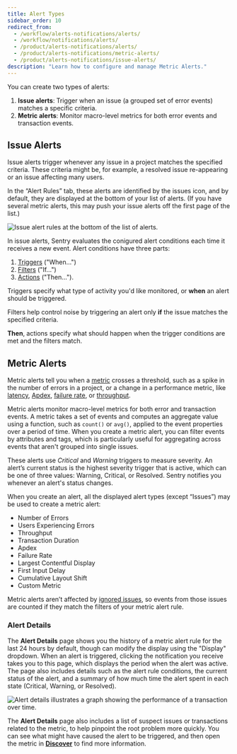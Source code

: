 ```yaml
---
title: Alert Types
sidebar_order: 10
redirect_from:
  - /workflow/alerts-notifications/alerts/
  - /workflow/notifications/alerts/
  - /product/alerts-notifications/alerts/
  - /product/alerts-notifications/metric-alerts/
  - /product/alerts-notifications/issue-alerts/
description: "Learn how to configure and manage Metric Alerts."
---
```


You can create two types of alerts:

1. **Issue alerts**: Trigger when an issue (a grouped set of error events) matches a specific criteria.
2. **Metric alerts**: Monitor macro-level metrics for both error events and transaction events.

## Issue Alerts

Issue alerts trigger whenever any issue in a project matches the specified criteria. These criteria might be, for example, a resolved issue re-appearing or an issue affecting many users.

In the “Alert Rules” tab, these alerts are identified by the issues icon, and by default, they are displayed at the bottom of your list of alerts. (If you have several metric alerts, this may push your issue alerts off the first page of the list.)

![Issue alert rules at the bottom of the list of alerts.](issue-alert-rules.png)

In issue alerts, Sentry evaluates the conigured alert conditions each time it receives a new event. Alert conditions have three parts:

1. [Triggers](/product/alerts/create-alerts/issue-alert-config/#when-conditions-triggers) ("When...")
2. [Filters](/product/alerts/create-alerts/issue-alert-config/#if-conditions-filters) ("If...")
3. [Actions](/product/alerts/create-alerts/issue-alert-config/#then-conditions-actions) ("Then...").

Triggers specify what type of activity you'd like monitored, or **when** an alert should be triggered.

Filters help control noise by triggering an alert only **if** the issue matches the specified criteria.

**Then**, actions specify what should happen when the trigger conditions are met and the filters match.

## Metric Alerts

Metric alerts tell you when a [metric](/product/performance/metrics/) crosses a threshold, such as a spike in the number of errors in a project, or a change in a performance metric, like [latency](/product/performance/metrics/#latency), [Apdex](/product/performance/metrics/#apdex), [failure rate](/product/performance/metrics/#failure-rate), or [throughput](/product/performance/metrics/#throughput-total-tpm-tps).

Metric alerts monitor macro-level metrics for both error and transaction events. A metric takes a set of events and computes an aggregate value using a function, such as `count()` or `avg()`, applied to the event properties over a period of time. When you create a metric alert, you can filter events by attributes and <PlatformLink to="/enriching-events/tags/">tags</PlatformLink>, which is particularly useful for aggregating across events that aren't grouped into single issues.

These alerts use *Critical* and *Warning* triggers to measure severity. An alert’s current status is the highest severity trigger that is active, which can be one of three values: Warning, Critical, or Resolved. Sentry notifies you whenever an alert's status changes.

When you create an alert, all the displayed alert types (except “Issues”) may be used to create a metric alert:

- Number of Errors
- Users Experiencing Errors
- Throughput
- Transaction Duration
- Apdex
- Failure Rate
- Largest Contentful Display
- First Input Delay
- Cumulative Layout Shift
- Custom Metric

<Note>

Metric alerts aren’t affected by [ignored issues](/product/issues/states-triage/#ignore), so events from those issues are counted if they match the filters of your metric alert rule.

</Note>

### Alert Details

The **Alert Details** page shows you the history of a metric alert rule for the last 24 hours by default, though can modify the display using the "Display" dropdown. When an alert is triggered, clicking the notification you receive takes you to this page, which displays the period when the alert was active. The page also includes details such as the alert rule conditions, the current status of the alert, and a summary of how much time the alert spent in each state (Critical, Warning, or Resolved).

![Alert details illustrates a graph showing the performance of a transaction over time.](alert-details-example.png)

The **Alert Details** page also includes a list of suspect issues or transactions related to the metric, to help pinpoint the root problem more quickly. You can see what might have caused the alert to be triggered, and then open the metric in **[Discover](/product/discover-queries)** to find more information. 

